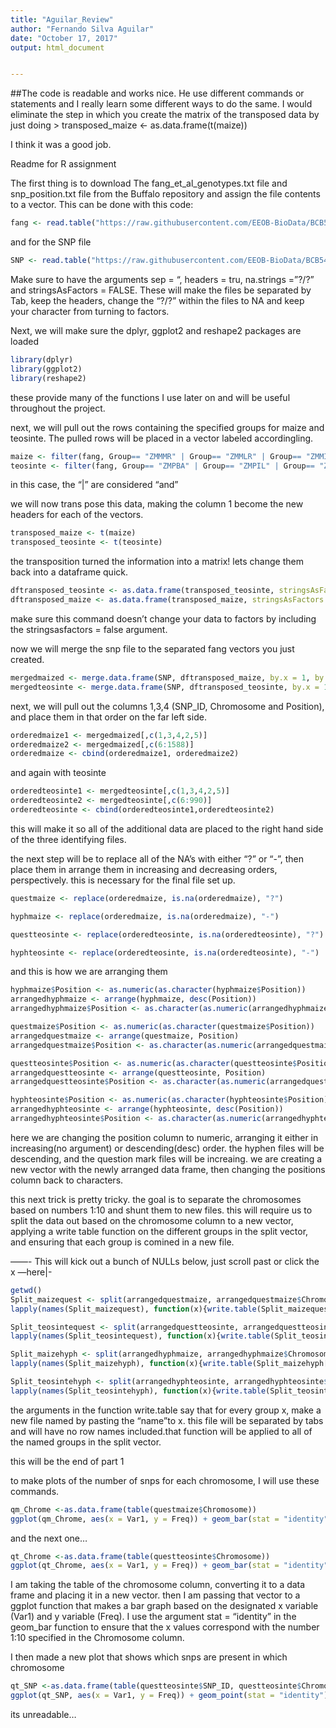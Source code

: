 ---
title: "Aguilar_Review"
author: "Fernando Silva Aguilar"
date: "October 17, 2017"
output: html_document


---
##The code is readable and works nice. 
He use different commands or statements and I really learn some different ways to do the same.
I would eliminate the step in which you create the matrix of the transposed data by just doing 
> transposed_maize <- as.data.frame(t(maize))

I think it was a good job.



Readme for R assignment

The first thing is to download The fang_et_al_genotypes.txt file and snp_position.txt file from the Buffalo repository and assign the file contents to a vector. This can be done with this code:
```{r}
fang <- read.table("https://raw.githubusercontent.com/EEOB-BioData/BCB546X-Fall2017/master/UNIX_Assignment/fang_et_al_genotypes.txt", sep = "\t", header = TRUE, na.strings = "?/?", stringsAsFactors = FALSE)
```
and for the SNP file
```{r}
SNP <- read.table("https://raw.githubusercontent.com/EEOB-BioData/BCB546X-Fall2017/master/UNIX_Assignment/snp_position.txt", sep = "\t", header = TRUE, na.strings = "?/?", stringsAsFactors = FALSE)
```
Make sure to have the arguments sep = "\t", headers = tru, na.strings = "?/?" and stringsAsFactors = FALSE. These will make the files be separated by Tab, keep the headers, change the "?/?" within the files to NA and keep your character from turning to factors.



Next, we will make sure the dplyr, ggplot2 and reshape2 packages are loaded
```{r}
library(dplyr)
library(ggplot2)
library(reshape2)
```
these provide many of the functions I use later on and will be useful throughout the project.



next, we will pull out the rows containing the specified groups for maize and teosinte. The pulled rows will be placed in a vector labeled accordingling.
```{r}
maize <- filter(fang, Group== "ZMMMR" | Group== "ZMMLR" | Group== "ZMMIL")
teosinte <- filter(fang, Group== "ZMPBA" | Group== "ZMPIL" | Group== "ZMPJA")

```
in this case, the "|" are considered "and"



we will now trans pose this data, making the column 1 become the new headers for each of the vectors.
```{r}
transposed_maize <- t(maize)
transposed_teosinte <- t(teosinte)
```



the transposition turned the information into a matrix! lets change them back into a dataframe quick.
```{r}
dftransposed_teosinte <- as.data.frame(transposed_teosinte, stringsAsFactors = FALSE)
dftransposed_maize <- as.data.frame(transposed_maize, stringsAsFactors = FALSE)
```
make sure this command doesn't change your data to factors by including the stringsasfactors = false argument.



now we will merge the snp file to the separated fang vectors you just created.
```{r}
mergedmaized <- merge.data.frame(SNP, dftransposed_maize, by.x = 1, by.y = 0)
mergedteosinte <- merge.data.frame(SNP, dftransposed_teosinte, by.x = 1, by.y = 0)
```



next, we will pull out the columns 1,3,4 (SNP_ID, Chromosome and Position), and place them in that order on the far left side.
```{r}
orderedmaize1 <- mergedmaized[,c(1,3,4,2,5)]
orderedmaize2 <- mergedmaized[,c(6:1588)]
orderedmaize <- cbind(orderedmaize1, orderedmaize2)
```
and again with teosinte
```{r}

orderedteosinte1 <- mergedteosinte[,c(1,3,4,2,5)]
orderedteosinte2 <- mergedteosinte[,c(6:990)]
orderedteosinte <- cbind(orderedteosinte1,orderedteosinte2)
```
this will make it so all of the additional data are placed to the right hand side of the three identifying files.



the next step will be to replace all of the NA's with either "?" or "-", then place them in arrange them in increasing and decreasing orders, perspectively. this is necessary for the final file set up.
```{r}
questmaize <- replace(orderedmaize, is.na(orderedmaize), "?")

hyphmaize <- replace(orderedmaize, is.na(orderedmaize), "-")

questteosinte <- replace(orderedteosinte, is.na(orderedteosinte), "?")

hyphteosinte <- replace(orderedteosinte, is.na(orderedteosinte), "-")
```
and this is how we are arranging them
```{r}
hyphmaize$Position <- as.numeric(as.character(hyphmaize$Position))
arrangedhyphmaize <- arrange(hyphmaize, desc(Position))
arrangedhyphmaize$Position <- as.character(as.numeric(arrangedhyphmaize$Position))

questmaize$Position <- as.numeric(as.character(questmaize$Position))
arrangedquestmaize <- arrange(questmaize, Position)
arrangedquestmaize$Position <- as.character(as.numeric(arrangedquestmaize$Position))

questteosinte$Position <- as.numeric(as.character(questteosinte$Position))
arrangedquestteosinte <- arrange(questteosinte, Position)
arrangedquestteosinte$Position <- as.character(as.numeric(arrangedquestteosinte$Position))

hyphteosinte$Position <- as.numeric(as.character(hyphteosinte$Position))
arrangedhyphteosinte <- arrange(hyphteosinte, desc(Position))
arrangedhyphteosinte$Position <- as.character(as.numeric(arrangedhyphteosinte$Position))
```
here we are changing the position column to numeric, arranging it either in increasing(no argument) or descending(desc) order. the hyphen files will be descending, and the question mark files will be increaing. we are creating a new vector with the newly arranged data frame, then changing the positions column back to characters.



this next trick is pretty tricky. the goal is to separate the chromosomes based on numbers 1:10 and shunt them to new files. this will require us to split the data out based on the chromosome column to a new vector, applying a write table function on the different groups in the split vector, and ensuring that each group is comined in a new file.

------- This will kick out a bunch of NULLs below, just scroll past or click the x ---here|-
```{r}
getwd()
Split_maizequest <- split(arrangedquestmaize, arrangedquestmaize$Chromosome)
lapply(names(Split_maizequest), function(x){write.table(Split_maizequest[[x]], file=paste("maizequestchrom",x), sep = "\t", row.names = FALSE)})

Split_teosintequest <- split(arrangedquestteosinte, arrangedquestteosinte$Chromosome)
lapply(names(Split_teosintequest), function(x){write.table(Split_teosintequest[[x]], file=paste("teosintequestchrom",x), sep = "\t", row.names = FALSE)})

Split_maizehyph <- split(arrangedhyphmaize, arrangedhyphmaize$Chromosome)
lapply(names(Split_maizehyph), function(x){write.table(Split_maizehyph[[x]], file=paste("maizehyphtchrom",x), sep = "\t", row.names = FALSE)})

Split_teosintehyph <- split(arrangedhyphteosinte, arrangedhyphteosinte$Chromosome)
lapply(names(Split_teosintehyph), function(x){write.table(Split_teosintehyph[[x]], file=paste("teosintehyphchrom",x), sep = "\t", row.names = FALSE)})
```
the arguments in the function write.table say that for every group x, make a new file named by pasting the "name"to x. this file will be separated by tabs and will have no row names included.that function will be applied to all of the named groups in the split vector.



this will be the end of part 1



to make plots of the number of snps for each chromosome, I will use these commands.
```{r}
qm_Chrome <-as.data.frame(table(questmaize$Chromosome))
ggplot(qm_Chrome, aes(x = Var1, y = Freq)) + geom_bar(stat = "identity")

```
and the next one...
```{r}
qt_Chrome <-as.data.frame(table(questteosinte$Chromosome))
ggplot(qt_Chrome, aes(x = Var1, y = Freq)) + geom_bar(stat = "identity")
```
I am taking the table of the chromosome column, converting it to a data frame and placing it in a new vector. then I am passing that vector to a ggplot function that makes a bar graph based on the designated x variable (Var1) and y variable (Freq). I use the argument stat = "identity" in the geom_bar function to ensure that the x values correspond with the number 1:10 specified in the Chromosome column.


I then made a new plot that shows which snps are present in which chromosome
```{r}
qt_SNP <-as.data.frame(table(questteosinte$SNP_ID, questteosinte$Chromosome))
ggplot(qt_SNP, aes(x = Var1, y = Freq)) + geom_point(stat = "identity")
```
its unreadable...